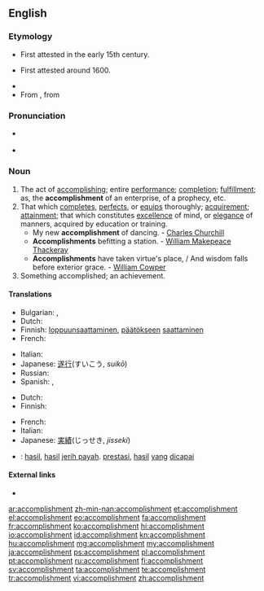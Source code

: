==English==
{{Webster 1913}}

===Etymology===
* First attested in the early 15th century.
* {{sense|completes|perfects|equips}} First attested around 1600.
* {{suffix|accomplish|ment}}
* From {{etyl|fro}} {{term|accomplissement|lang=fr}}, from {{term|accomplir|lang=fro}}

===Pronunciation===
* {{a|UK|US}} {{IPA|/ə.ˈkɒm.plɪʃ.mənt/}}
* {{audio|En-us-accomplishment.ogg|Audio (US)}}

===Noun===
{{en-noun}}

# The act of [[accomplish]]ing; entire [[performance]]; [[completion]]; [[fulfillment]]; as, the '''accomplishment''' of an enterprise, of a prophecy, etc.
# That which [[complete]]s, [[perfect]]s, or [[equip]]s thoroughly; [[acquirement]]; [[attainment]]; that which constitutes [[excellence]] of mind, or [[elegance]] of manners, acquired by education or training.
#* My new '''accomplishment''' of dancing. - [[w:Charles Churchill (satirist)|Charles Churchill]]
#* '''Accomplishments''' befitting a station. - [[w:William Makepeace Thackeray|William Makepeace Thackeray]]
#* '''Accomplishments''' have taken virtue's place, / And wisdom falls before exterior grace. - [[w:William Cowper|William Cowper]]
# Something accomplished; an achievement.

====Translations====
{{trans-top|the act of accomplishing}}
* Bulgarian: {{t+|bg|завършване}},  {{t+|bg|изпълнение}}
* Dutch: {{t-|nl|voltooiing|f}}
* Finnish: [[loppuunsaattaminen]], [[päätökseen]] [[saattaminen]]
* French: {{t+|fr|accomplissement|m}}
{{trans-mid}}
* Italian: {{t|it|realizzazione|f}}
* Japanese: [[遂行]](すいこう, ''suikō'')
* Russian: {{t+|ru|достижение|n}}
* Spanish: {{t+|es|logro|m}}, {{t+|es|éxito|m}}
{{trans-bottom}}

{{trans-top|that which completes}}
* Dutch: {{t+|nl|prestatie|f}}
* Finnish: {{t+|fi|saavutus}}
{{trans-mid}}
* French: {{t+|fr|accomplissement|m}}
* Italian: {{t|it|talento|m}}
* Japanese: [[実績]](じっせき, ''jisseki'')
{{trans-bottom}}

{{checktrans-top}}
{{trans-mid}}
* {{ttbc|id}}: [[hasil]], [[hasil]] [[jerih payah]]. [[prestasi]], [[hasil]] [[yang]] [[capai|dicapai]]
{{trans-bottom}}

====External links====
* {{R:Webster 1913}}

[[ar:accomplishment]]
[[zh-min-nan:accomplishment]]
[[et:accomplishment]]
[[el:accomplishment]]
[[eo:accomplishment]]
[[fa:accomplishment]]
[[fr:accomplishment]]
[[ko:accomplishment]]
[[hi:accomplishment]]
[[io:accomplishment]]
[[id:accomplishment]]
[[kn:accomplishment]]
[[hu:accomplishment]]
[[mg:accomplishment]]
[[my:accomplishment]]
[[ja:accomplishment]]
[[ps:accomplishment]]
[[pl:accomplishment]]
[[pt:accomplishment]]
[[ru:accomplishment]]
[[fi:accomplishment]]
[[sv:accomplishment]]
[[ta:accomplishment]]
[[te:accomplishment]]
[[tr:accomplishment]]
[[vi:accomplishment]]
[[zh:accomplishment]]